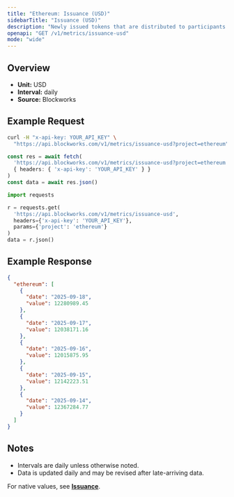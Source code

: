 ```yaml
---
title: "Ethereum: Issuance (USD)"
sidebarTitle: "Issuance (USD)"
description: "Newly issued tokens that are distributed to participants (such as validators, miners, or stakers) as compensation for participating in consensus."
openapi: "GET /v1/metrics/issuance-usd"
mode: "wide"
---
```


## Overview

- **Unit:** USD
- **Interval:** daily
- **Source:** Blockworks

## Example Request

<CodeGroup>

```bash cURL
curl -H "x-api-key: YOUR_API_KEY" \
  "https://api.blockworks.com/v1/metrics/issuance-usd?project=ethereum"
```

```typescript TypeScript
const res = await fetch(
  'https://api.blockworks.com/v1/metrics/issuance-usd?project=ethereum',
  { headers: { 'x-api-key': 'YOUR_API_KEY' } }
)
const data = await res.json()
```

```python Python
import requests

r = requests.get(
  'https://api.blockworks.com/v1/metrics/issuance-usd',
  headers={'x-api-key': 'YOUR_API_KEY'},
  params={'project': 'ethereum'}
)
data = r.json()
```

</CodeGroup>

## Example Response

```json
{
  "ethereum": [
    {
      "date": "2025-09-18",
      "value": 12280989.45
    },
    {
      "date": "2025-09-17",
      "value": 12038171.16
    },
    {
      "date": "2025-09-16",
      "value": 12015875.95
    },
    {
      "date": "2025-09-15",
      "value": 12142223.51
    },
    {
      "date": "2025-09-14",
      "value": 12367284.77
    }
  ]
}
```

## Notes
- Intervals are daily unless otherwise noted.
- Data is updated daily and may be revised after late-arriving data.

<Note>For native values, see **[Issuance](./issuance)**.</Note>